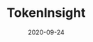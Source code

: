 ---
title: TokenInsight
tag: Tools
status: publish
date: 2020-09-24
slug: TokenInsight provides meta and performance data for the crypto asset market.
website: https://medium.com/@TokenInsight/review-of-iotex-iotx-bb-stable-outlook-and-moderate-risk-923d0bf1960b
twitter:
logo: /img/TokenInsight.png
featured_img: https://wp.gcap1.iotex.io/wp-content/uploads/2020/10/tokeninsight.jpg
telegram:
---